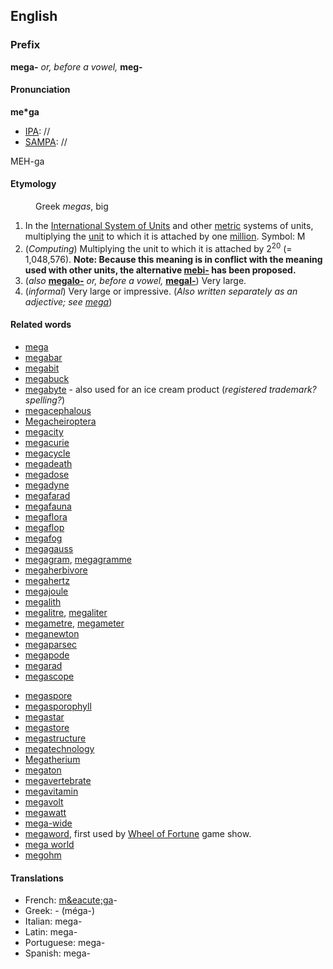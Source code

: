 ==English==
===Prefix===
'''mega-''' ''or, before a vowel,'' '''meg-'''

====Pronunciation====

'''me*ga'''
*[[IPA]]: //
*[[SAMPA]]: //
MEH-ga

====Etymology====
:Greek ''megas'', big

#In the [[International System of Units]] and other [[metric]] systems of units, multiplying the [[unit]] to which it is attached by one [[million]].  Symbol: M
#(''Computing'') Multiplying the unit to which it is attached by 2<sup>20</sup> (= 1,048,576).  '''Note: Because this meaning is in conflict with the meaning used with other units, the alternative [[mebi-]] has been proposed.'''
#(''also'' '''[[megalo-]]''' ''or, before a vowel,'' '''[[megal-]]''') Very large.
#(''informal'') Very large or impressive.  (''Also written separately as an adjective; see [[mega]]'')

====Related words====
*[[mega]]
*[[megabar]]
*[[megabit]]
*[[megabuck]]
*[[megabyte]] - also used for an ice cream product (''registered trademark?  spelling?'')
*[[megacephalous]]
*[[Megacheiroptera]]
*[[megacity]]
*[[megacurie]]
*[[megacycle]]
*[[megadeath]]
*[[megadose]]
*[[megadyne]]
*[[megafarad]]
*[[megafauna]]
*[[megaflora]]
*[[megaflop]]
*[[megafog]]
*[[megagauss]]
*[[megagram]], [[megagramme]]
*[[megaherbivore]]
*[[megahertz]]
*[[megajoule]]
*[[megalith]]
*[[megalitre]], [[megaliter]]
*[[megametre]], [[megameter]]
*[[meganewton]]
*[[megaparsec]]
*[[megapode]]
*[[megarad]]
*[[megascope]]
<!-- *[[megaspeed]] is this different from "mega speed", which I have moved to "mega" ? -->
*[[megaspore]]
*[[megasporophyll]]
*[[megastar]]
*[[megastore]]
*[[megastructure]]
*[[megatechnology]]
*[[Megatherium]]
*[[megaton]]
*[[megavertebrate]]
*[[megavitamin]]
*[[megavolt]]
*[[megawatt]]
*[[mega-wide]]
*[[megaword]], first used by [[en:Wheel of Fortune|Wheel of Fortune]] game show.
*[[mega world]]
*[[megohm]]

====Translations====
*French: [[m&eacute;ga]]-
*Greek: [[ ]]- (m&eacute;ga-)
*Italian: mega-
*Latin: mega-
*Portuguese: mega-
*Spanish: mega-